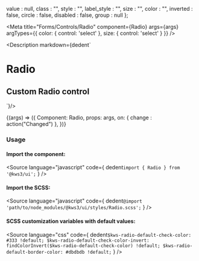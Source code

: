 
  value : null,
  class : "",
  style : "",
  label_style : "",
  size : "",
  color : "",
  inverted : false,
  circle : false,
  disabled : false,
  group : null
};

<Meta
  title="Forms/Controls/Radio"
  component={Radio}
  args={args}
  argTypes={{
    color: {
      control: 'select'
    },
    size: {
      control: 'select'
    }
  }}
/>

<Description markdown={dedent`
# Radio
## Custom Radio control
`}/>

<Canvas>
  <Story
  name="Radio"
  args={args}
  >
  {(args) => ({
    Component: Radio,
    props: args,
    on: {
      change : action("Changed")
    },
  })}
  </Story>
</Canvas>

<ArgsTable story="Radio" />

### Usage
#### Import the component:
<Source
  language="javascript"
  code={
    dedent`import { Radio } from '@kws3/ui';`
  }
/>

#### Import the SCSS:
<Source
  language="javascript"
  code={
    dedent`@import 'path/to/node_modules/@kws3/ui/styles/Radio.scss';`
  }
/>

#### SCSS customization variables with default values:
<Source
  language="css"
  code={
    dedent`
      $kws-radio-default-check-color: #333 !default;
      $kws-radio-default-check-color-invert: findColorInvert($kws-radio-default-check-color) !default;
      $kws-radio-default-border-color: #dbdbdb !default;
    `
  }
/>
